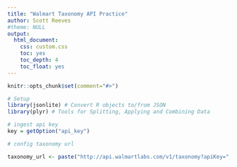 ```yaml
---
title: "Walmart Taxonomy API Practice"
author: Scott Reeves
#theme: NULL
output: 
  html_document: 
    css: custom.css
    toc: yes
    toc_depth: 4
    toc_float: yes
---
```


```r
knitr::opts_chunk$set(comment="#>")
```

```r
# Setup
library(jsonlite) # Convert R objects to/from JSON
library(plyr) # Tools for Splitting, Applying and Combining Data
```

```r
# ingest api key
key = getOption("api_key")
```

```r
# config taxonomy url

taxonomy_url <- paste("http://api.walmartlabs.com/v1/taxonomy?apiKey=", key, "&format=json", sep="")
```



